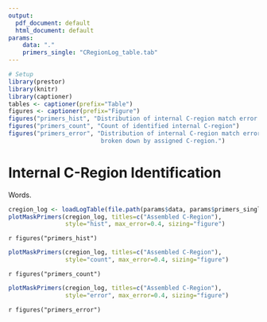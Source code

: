 ```yaml
---
output:
  pdf_document: default
  html_document: default
params:
    data: "."
    primers_single: "CRegionLog_table.tab"
---
```


```R
# Setup
library(prestor)
library(knitr)
library(captioner)
tables <- captioner(prefix="Table")
figures <- captioner(prefix="Figure")
figures("primers_hist", "Distribution of internal C-region match error rates.")
figures("primers_count", "Count of identified internal C-region")
figures("primers_error", "Distribution of internal C-region match error rates, 
                          broken down by assigned C-region.")
```

# Internal C-Region Identification

Words.
          
```r
cregion_log <- loadLogTable(file.path(params$data, params$primers_single))
plotMaskPrimers(cregion_log, titles=c("Assembled C-Region"), 
                style="hist", max_error=0.4, sizing="figure")
```

`r figures("primers_hist")`

```r
plotMaskPrimers(cregion_log, titles=c("Assembled C-Region"), 
                style="count", max_error=0.4, sizing="figure")
```

`r figures("primers_count")`

```r
plotMaskPrimers(cregion_log, titles=c("Assembled C-Region"), 
                style="error", max_error=0.4, sizing="figure")
```

`r figures("primers_error")`
